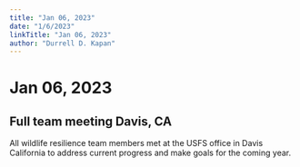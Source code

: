```yaml
---
title: "Jan 06, 2023"
date: "1/6/2023"
linkTitle: "Jan 06, 2023"
author: "Durrell D. Kapan"
---
```


# Jan 06, 2023

<!-- add info here -->

## Full team meeting Davis, CA

All wildlife resilience team members met at the USFS office in Davis California to address current progress and make goals for the coming year.

